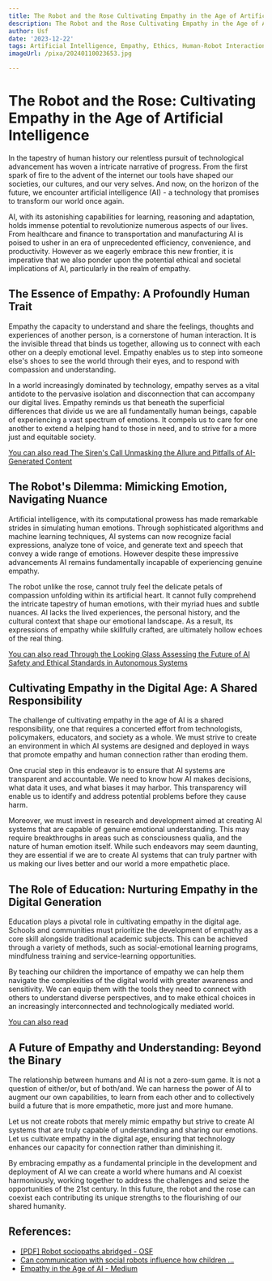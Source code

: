 ```yaml
---
title: The Robot and the Rose Cultivating Empathy in the Age of Artificial Intelligence
description: The Robot and the Rose Cultivating Empathy in the Age of Artificial Intelligence
author: Usf
date: '2023-12-22'
tags: Artificial Intelligence, Empathy, Ethics, Human-Robot Interaction, Robots
imageUrl: /pixa/20240110023653.jpg

---
```

# The Robot and the Rose: Cultivating Empathy  in the Age of Artificial Intelligence

In the tapestry  of  human history our  relentless pursuit of technological advancement has  woven a intricate narrative of progress. From the first spark of fire  to the advent of the internet our tools have  shaped our societies, our  cultures, and our very selves. And now, on the horizon of the future, we encounter artificial intelligence (AI)  - a technology  that promises to transform our world once again.

AI, with its  astonishing capabilities for learning,  reasoning and  adaptation, holds immense  potential to revolutionize numerous aspects of our lives. From healthcare  and finance to transportation  and manufacturing AI is poised to usher  in an era of unprecedented efficiency, convenience, and productivity. However as we  eagerly  embrace this new frontier, it is imperative that we also ponder upon the potential ethical and  societal implications of AI, particularly in the  realm of empathy.

## The Essence of Empathy: A Profoundly Human Trait

Empathy the capacity to understand and share the feelings, thoughts and experiences of another person,  is a cornerstone of human interaction. It is the  invisible  thread that binds us together, allowing us to  connect with each other on a  deeply emotional level. Empathy enables us to step into someone else's shoes to see the world  through their eyes, and to respond  with compassion and understanding.

In a world increasingly dominated by technology, empathy serves  as  a vital antidote to  the pervasive isolation and disconnection that can accompany our digital lives. Empathy reminds us that beneath the superficial differences that divide us we are all fundamentally human beings, capable  of experiencing a vast  spectrum of emotions. It compels us to care for one another to extend a helping hand  to those in need, and to strive for a  more just and equitable society.

[You can also read The Siren's Call Unmasking the Allure and  Pitfalls of AI-Generated Content](The%20Siren%27s%20Call%20Unmasking%20the%20Allure%20and%20Pitfalls%20of%20AI-Generated%20Content)


## The Robot's Dilemma: Mimicking Emotion,  Navigating Nuance

Artificial intelligence, with its  computational prowess has made remarkable strides in simulating human emotions. Through sophisticated algorithms and machine learning  techniques, AI systems can now recognize facial expressions, analyze tone of voice, and generate text and speech that  convey a wide range of emotions. However despite these impressive advancements AI remains fundamentally incapable of experiencing genuine empathy.

The robot unlike the rose, cannot  truly feel the delicate petals of compassion unfolding within its artificial heart. It cannot fully comprehend the intricate tapestry of human emotions, with their  myriad hues and subtle  nuances. AI lacks  the lived experiences,  the personal history, and the  cultural context that  shape our emotional landscape. As a result, its expressions of empathy while skillfully crafted,  are ultimately hollow echoes of the real thing.

[You can also read Through the Looking Glass Assessing the Future of AI Safety and Ethical Standards in Autonomous Systems](Through%20the%20Looking%20Glass%20Assessing%20the%20Future%20of%20AI%20Safety%20and%20Ethical%20Standards%20in%20Autonomous%20Systems)


## Cultivating Empathy in  the Digital  Age: A Shared Responsibility

The challenge of cultivating empathy in the age of AI is a shared responsibility, one  that  requires  a concerted effort from technologists, policymakers, educators, and society as a whole. We must strive to create an environment in which AI  systems are designed  and deployed in ways that promote empathy and human connection rather than eroding them.

One crucial step in this endeavor is to ensure  that AI  systems are transparent and accountable. We  need to know how AI  makes  decisions, what data it uses, and what biases it may harbor. This transparency will enable us to identify and  address potential problems before they cause harm.

Moreover, we must invest in research and development aimed at creating AI systems that are capable of genuine emotional understanding. This may require breakthroughs in areas such as consciousness qualia, and the nature of human emotion itself. While such endeavors may seem daunting, they are essential if we are to create AI systems that can truly partner  with  us  making our lives better and our world a more empathetic place.

## The Role of Education: Nurturing Empathy in the Digital Generation

Education plays a pivotal  role  in  cultivating empathy in the digital age. Schools and communities must prioritize the development  of empathy as a core skill alongside traditional academic subjects. This can be achieved through a variety of methods, such as social-emotional learning programs, mindfulness training and service-learning  opportunities.

By teaching our children the importance of empathy we can help them navigate the complexities  of the digital world  with greater awareness and sensitivity. We  can  equip them with the tools they  need to connect with others to understand diverse perspectives, and to make ethical choices in an increasingly interconnected and technologically  mediated world.

[You  can also read ]()


##  A Future of Empathy  and Understanding: Beyond the Binary

The relationship between humans and AI is  not  a zero-sum game. It  is not  a question of either/or, but of both/and. We can harness the power of AI to augment our own capabilities, to learn from each  other and to collectively build a future that is more empathetic, more just and more humane.

Let us not create robots that merely mimic empathy but strive to create AI systems  that are truly  capable of understanding and sharing our emotions. Let us cultivate empathy  in the digital age, ensuring that technology enhances our capacity for connection rather than diminishing it.

By embracing empathy as a fundamental principle in the  development and  deployment of AI we can create a world where humans and AI coexist harmoniously, working  together to address the challenges and seize the opportunities of the 21st century. In this future, the robot  and  the rose  can coexist each contributing its unique strengths to the flourishing of our shared humanity.

## References:
- [[PDF] Robot sociopaths abridged - OSF](https://osf.io/preprints/psyarxiv/6tn42/download)
- [Can communication with social robots influence how children ...](https://link.springer.com/article/10.1007/s00146-021-01214-z)
- [Empathy in the Age of AI - Medium](https://medium.com/@kaemontero/without-empathy-we-risk-becoming-disconnected-from-our-own-emotions-and-from-those-of-others-b31f6429364a)

